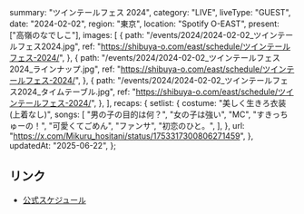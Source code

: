   summary: "ツインテールフェス 2024",
  category: "LIVE",
  liveType: "GUEST",
  date: "2024-02-02",
  region: "東京",
  location: "Spotify O-EAST",
  present: ["高嶺のなでしこ"],
  images: [
    {
      path: "/events/2024/2024-02-02_ツインテールフェス2024.jpg",
      ref: "https://shibuya-o.com/east/schedule/ツインテールフェス-2024/",
    },
    {
      path: "/events/2024/2024-02-02_ツインテールフェス2024_ラインナップ.jpg",
      ref: "https://shibuya-o.com/east/schedule/ツインテールフェス-2024/",
    },
    {
      path: "/events/2024/2024-02-02_ツインテールフェス2024_タイムテーブル.jpg",
      ref: "https://shibuya-o.com/east/schedule/ツインテールフェス-2024/",
    },
  ],
  recaps: {
    setlist: {
      costume: "美しく生きろ衣装 (上着なし)",
      songs: [
        "男の子の目的は何？",
        "女の子は強い",
        "MC",
        "すきっちゅーの！",
        "可愛くてごめん",
        "ファンサ",
        "初恋のひと。",
      ],
    },
    url: "https://x.com/Mikuru_hositani/status/1753317300806271459",
  },
  updatedAt: "2025-06-22",
};

## リンク

- [公式スケジュール](https://takanenonadeshiko.jp/?p=1663)
